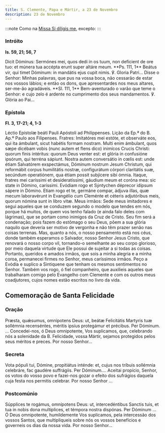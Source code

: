 ```yaml
---
title: S. Clemente, Papa e Mártir, a 23 de Novembro
description: 23 de Novembro
---
```


:::note
Como na [Missa Si díligis me](/missal/comum/sumospontifices), excepto:
:::

### Intróito

**Is. 59, 21; 56, 7**

<div class="side-by-side not-content">
  <span>
    Dicit Dóminus: Sermónes mei, quos dedi in os tuum, non defícient de ore tuo:
    et múnera tua accépta erunt super altáre meum. **Ps. 111, 1** Beátus vir,
    qui timet Dóminum: in mandátis ejus cupit nimis. ℣. Gloria Patri...
  </span>
  <span>
    Disse o Senhor: Minhas palavras, que pus na vossa boca, não cessarão de
    estar nos vossos lábios; e então os dons, que apresentardes nos meus
    altares, ser-me-ão agradáveis. **Sl. 111, 1** Bem-aventurado o varão que
    teme o Senhor: e cujo zelo é ardente no cumprimento dos seus mandamentos. ℣.
    Glória ao Pai...
  </span>
</div>

### Epístola

**Fl. 3, 17-21; 4, 1-3**

<div class="side-by-side not-content">
  <span>Léctio Epístolæ beáti Pauli Apóstoli ad Philippenses.</span>
  <span>Lição da Ep.ª do B. Ap.º Paulo aos Filipenses.</span>
  <span>
    Fratres: Imitatóres mei estóte, et observáte eos, qui ita ámbulant, sicut
    habétis formam nostram. Multi enim ámbulant, quos sæpe dicébam vobis (nunc
    autem et flens dico) inimícos Crucis Christi: quorum finis intéritus: quorum
    Deus venter est: et glória in confusióne ipsórum, qui terréna sápiunt.
    Nostra autem conversátio in cœlis est: unde étiam Salvatórem exspectámus,
    Dóminum nostrum Jesum Christum, qui reformábit corpus humilitátis nostræ,
    configurátum córpori claritátis suæ, secúndum operatiónem, qua étiam possit
    subjícere sibi ómnia. Itaque, fratres mei caríssimi et desideratíssimi,
    gáudium meum et coróna mea: sic state in Dómino, caríssimi. Evódiam rogo et
    Sýntychen déprecor idípsum sápere in Dómino. Etiam rogo et te, germáne
    compar, ádjuva illas, quæ mecum laboravérunt in Evangélio cum Cleménte et
    céteris adjutóribus meis, quorum nómina sunt in libro vitæ.
  </span>
  <span>
    Meus irmãos: Sede meus imitadores e segui aqueles que se conduzem segundo o
    modelo que tendes em nós, porque há muitos, de quem vos tenho falado (e
    ainda falo deles com lágrimas), que se portam como inimigos da Cruz de
    Cristo. Seu fim será a condenação; pois fazem do estômago o seu Deus, põem a
    sua glória naquilo que deveria ser motivo de vergonha e não têm prazer senão
    nas coisas terrenas. Mas, quanto a nós, o nosso pensamento está nos céus,
    donde também esperamos o Salvador, nosso Senhor Jesus Cristo, que renovará o
    nosso corpo vil, tornando-o semelhante ao seu corpo glorioso, por meio
    daquela virtude que Ele possui de sujeitar a si todas as coisas. Portanto,
    queridos e amados irmãos, que sois a minha alegria e a minha coroa,
    permanecei firmes no Senhor, meus caríssimos irmãos. Peço a Evódia e suplico
    a Sintiquene que tenham os mesmos sentimentos no Senhor. Também vos rogo, ó
    fiel companheiro, que auxilieis aqueles que trabalharam comigo pelo
    Evangelho com Clemente e com os outros meus coadjutores, cujos nomes estão
    escritos no livro da vida.
  </span>
</div>

## Comemoração de Santa Felicidade

### Oração

<div class="side-by-side not-content">
  <span>
    Præsta, quǽsumus, omnípotens Deus: ut, beátæ Felicitátis Martyris tuæ
    sollémnia recenséntes, méritis ipsíus protegámur et précibus. Per Dóminum.
    ...
  </span>
  <span>
    Concedei-nos, ó Deus omnipotente, Vos suplicamos, que, celebrando nós a
    solenidade da B. Felicidade, vossa Mártir, sejamos protegidos pelos seus
    méritos e preces. Por nosso Senhor...
  </span>
</div>

### Secreta

<div class="side-by-side not-content">
  <span>
    Vota pópuli tui, Dómine, propitiátus inténde: et, cujus nos tríbuis
    sollémnia celebráre, fac gaudére suffrágiis. Per Dóminum....
  </span>
  <span>
    Aceitai propício, Senhor, os votos do vosso povo e fazei-nos gozar o efeito
    dos sufrágios daquela cuja festa nos permitis celebrar. Por nosso Senhor ...
  </span>
</div>

### Postcomúnio

<div class="side-by-side not-content">
  <span>
    Súpplices te rogámus, omnípotens Deus: ut, intercedéntibus Sanctis tuis, et
    tua in nobis dona multíplices, et témpora nostra dispónas. Per Dóminum ...
  </span>
  <span>
    Ó Deus omnipotente, humildemente Vos suplicamos, pela intercessão dos vossos
    Santos, que multipliqueis sobre nós os vossos benefícios e governeis os dias
    da nossa vida. Por nosso Senhor...
  </span>
</div>
